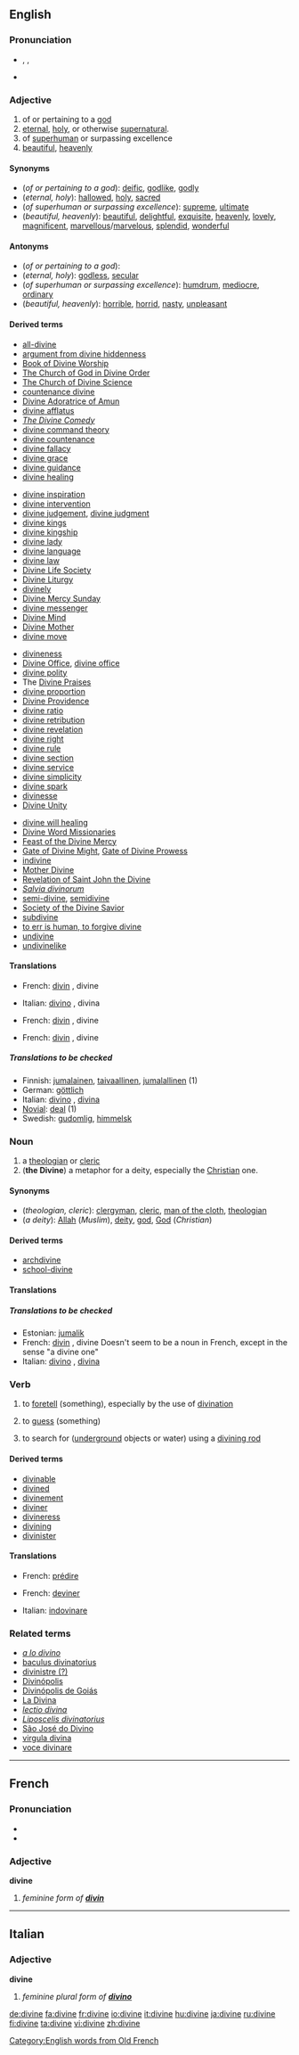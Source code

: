 ==English==
===Pronunciation===
*{{AHD|dĭ-vīnʹ}}, {{IPA|/dɪˈvaɪn/}}, {{SAMPA|/dI"vaIn/}}
*{{audio|en-us-divine.ogg|Audio (US)}}

===Adjective===
{{en-adj}}

#of or pertaining to a [[god]]
#[[eternal]], [[holy]], or otherwise [[supernatural]].
#of [[superhuman]] or surpassing excellence
#[[beautiful]], [[heavenly]]

====Synonyms====
*(''of or pertaining to a god''): [[deific]], [[godlike]], [[godly]]
*(''eternal, holy''): [[hallowed]], [[holy]], [[sacred]]
*(''of superhuman or surpassing excellence''): [[supreme]], [[ultimate]]
*(''beautiful, heavenly''): [[beautiful]], [[delightful]], [[exquisite]], [[heavenly]], [[lovely]], [[magnificent]], [[marvellous]]/[[marvelous]], [[splendid]], [[wonderful]]

====Antonyms====
*(''of or pertaining to a god''):
*(''eternal, holy''): [[godless]], [[secular]]
*(''of superhuman or surpassing excellence''): [[humdrum]], [[mediocre]], [[ordinary]]
*(''beautiful, heavenly''): [[horrible]], [[horrid]], [[nasty]], [[unpleasant]]

====Derived terms====
{{rel-top4|Terms derived from ''divine''}}
*[[all-divine]]
*[[argument from divine hiddenness]]
*[[Book of Divine Worship]]
*[[w:The Church of God in Divine Order|The Church of God in Divine Order]]
*[[w:Divine Science|The Church of Divine Science]]
*[[countenance divine]]
*[[w:Divine Adoratrice of Amun|Divine Adoratrice of Amun]]
*[[divine afflatus]]
*''[[w:The Divine Comedy|The Divine Comedy]]''
*[[divine command theory]]
*[[divine countenance]]
*[[divine fallacy]]
*[[divine grace]]
*[[divine guidance]]
*[[divine healing]]
{{rel-mid4}}
*[[divine inspiration]]
*[[divine intervention]]
*[[divine judgement]], [[divine judgment]]
*[[divine kings]]
*[[divine kingship]]
*[[divine lady]]
*[[divine language]]
*[[divine law]]
*[[w:Divine Life Society|Divine Life Society]]
*[[Divine Liturgy]]
*[[divinely]]
*[[Divine Mercy Sunday]]
*[[divine messenger]]
*[[Divine Mind]]
*[[Divine Mother]]
*[[divine move]]
{{rel-mid4}}
*[[divineness]]
*[[Divine Office]], [[divine office]]
*[[divine polity]]
*The [[Divine Praises]]
*[[divine proportion]]
*[[Divine Providence]]
*[[divine ratio]]
*[[divine retribution]]
*[[divine revelation]]
*[[divine right]]
*[[divine rule]]
*[[divine section]]
*[[divine service]]
*[[divine simplicity]]
*[[divine spark]]
*[[divinesse]]
*[[w:Divine Unity|Divine Unity]]
{{rel-mid4}}
*[[divine will healing]]
*[[w:Divine Word Missionaries|Divine Word Missionaries]]
*[[Feast of the Divine Mercy]]
*[[w:Gate of Divine Might|Gate of Divine Might]], [[w:Gate of Divine Prowess|Gate of Divine Prowess]]
*[[indivine]]
*[[Mother Divine]]
*[[Revelation of Saint John the Divine]]
*''[[Salvia divinorum]]''
*[[semi-divine]], [[semidivine]]
*[[w:Society of the Divine Savior|Society of the Divine Savior]]
*[[subdivine]]
*[[to err is human, to forgive divine]]
*[[undivine]]
*[[undivinelike]]
{{rel-bottom}}

====Translations====
{{trans-top|of or pertaining to a god}}
*French: [[divin]] {{m}}, divine {{f}}
{{trans-mid}}
*Italian: [[divino]] {{m}}, divina {{f}}
{{trans-bottom}}

{{trans-top|eternal, holy or otherwise supernatural}}
{{trans-mid}}
{{trans-bottom}}

{{trans-top|of superhuman or surpassing excellence}}
*French: [[divin]] {{m}}, divine {{f}}
{{trans-mid}}
{{trans-bottom}}

{{trans-top|beautiful, heavenly}}
*French: [[divin]] {{m}}, divine {{f}}
{{trans-mid}}
{{trans-bottom}}

=====Translations to be checked=====
{{checktrans}}
*Finnish: [[jumalainen]], [[taivaallinen]], [[jumalallinen]] (1)
*German: [[göttlich]]
*Italian: [[divino]] {{m}}, [[divina]] {{f}}
*[[Novial]]: [[deal#Novial|deal]] (1)
*Swedish: [[gudomlig]], [[himmelsk]]

===Noun===
{{en-noun}}
# a [[theologian]] or [[cleric]]
#('''the Divine''') a metaphor for a deity, especially the [[Christian]] one.

====Synonyms====
*(''theologian, cleric''): [[clergyman]], [[cleric]], [[man of the cloth]], [[theologian]]
*(''a deity''): [[Allah]] (''Muslim''), [[deity]], [[god]], [[God]] (''Christian'')

====Derived terms====
*[[archdivine]]
*[[school-divine]]

====Translations====
{{trans-top|theologian, cleric}}
{{trans-mid}}
{{trans-bottom}}

{{trans-top|a deity}}
{{trans-mid}}
{{trans-bottom}}

=====Translations to be checked=====
{{checktrans}}
*Estonian: [[jumalik]]
*French: [[divin]] {{m}}, divine {{f}} Doesn't seem to be a noun in French, except in the sense "a divine one"
*Italian: [[divino]] {{m}}, [[divina]] {{f}}

===Verb===
{{en-verb|divines|divining|divined}}

#{{transitive}} to [[foretell]] (something), especially by the use of [[divination]]
#{{transitive}} to [[guess]] (something)
#{{transitive}} to search for ([[underground]] objects or water) using a [[divining rod]]<!--note: "dowse" is intransitive and so is not a synonym-->

====Derived terms====
*[[divinable]]
*[[divined]]<!--adjective-->
*[[divinement]]
*[[diviner]]
*[[divineress]]
*[[divining]]<!--noun, adjective-->
*[[divinister]]

====Translations====
{{trans-top|foretell (something)}}
*French: [[prédire]]
{{trans-mid}}
{{trans-bottom}}

{{trans-top|guess (something)}}
*French: [[deviner]]
{{trans-mid}}
*Italian: [[indovinare]]
{{trans-bottom}}

{{trans-top|search for (underground objects or water) using a divining rod}}
{{trans-mid}}
{{trans-bottom}}

===Related terms===
*''[[a lo divino]]''
*[[baculus divinatorius]]
*[[divinistre (?)]]
*[[w:Divinópolis|Divinópolis]]
*[[w:Divinópolis de Goiás|Divinópolis de Goiás]]
*[[w:La Divina|La Divina]]
*''[[lectio divina]]''
*''[[Liposcelis divinatorius]]''
*[[w:São José do Divino|São José do Divino]]
*[[virgula divina]]
*[[voce divinare]]

----
==French==
===Pronunciation===
*{{IPA|/di.vin/}}
*{{SAMPA|/di.vin/}}

===Adjective===
'''divine''' {{f}}

#''feminine form of '''[[divin#French|divin]]'''''

----

==Italian==
===Adjective===
'''divine'''

#''feminine plural form of '''[[divino]]'''''

[[Category:English words from Old French]]

[[de:divine]]
[[fa:divine]]
[[fr:divine]]
[[io:divine]]
[[it:divine]]
[[hu:divine]]
[[ja:divine]]
[[ru:divine]]
[[fi:divine]]
[[ta:divine]]
[[vi:divine]]
[[zh:divine]]